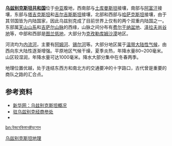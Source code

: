 {{noteTA
|G1=地名
}}
{{Country geography
|name = 乌兹别克斯坦
|map =Uzbekistan Topography.png
|map size = 300px
|continent = [[亚洲|亚洲]]
|region = [[中亚|中亚]]
|coordinates =
|area ranking = 世界排名第56
|km area = 447,400
|percent land = 95.1
|percent water = 4.9
|km coastline =
|borders =6,221 km<br />阿富汗：137 km<br />哈萨克斯坦：2,203 km<br />吉尔吉斯斯坦：1,099 km<br />塔吉克斯坦：1,161 km<br />土库曼斯坦：1,621 km
|highest point = [[哈兹拉特苏丹峰|哈兹拉特苏丹峰]] 4,643 m
|lowest point =  Sariqarnish Kuli -12 m
|longest river =  
|largest lake = 
}}
'''[[乌兹别克斯坦共和国|乌兹别克斯坦共和国]]'''位于[[中亚|中亚]]腹地，西南部与[[土库曼斯坦|土库曼斯坦]]接壤，南部与[[阿富汗|阿富汗]]接壤，东部与[[塔吉克斯坦|塔吉克斯坦]]和[[吉尔吉斯斯坦|吉尔吉斯斯坦]]接壤，北部和西部与[[哈萨克斯坦|哈萨克斯坦]]接壤，由于其邻国皆为内陆国家，因此乌兹别克成了目前世界上仅有的两个双重内陆国之一。东部属[[天山山脉|天山山系]]和[[吉萨尔山脉|吉萨尔山脉]]的西缘，山脉之间分布有[[费尔干纳盆地|费尔干纳盆地]]、[[泽拉夫尚谷地|泽拉夫尚谷地]]等，中部和西部是[[图兰低地|图兰低地]]，大部分为[[克孜勒库姆沙漠|克孜勒库姆沙漠]]地区。

河流均为[[河流|内流河]]，主要有[[阿姆河|阿姆河]]、[[锡尔河|锡尔河]]等。大部分地区属于[[温带|温带]][[大陆性气候|大陆性气候]]，由西向东大陆性逐渐增强。平原地区气候干燥，夏季炎热，年降水量80~200毫米。山区较湿润，年降水量可达1000毫米。降水大部分集中在冬春两季。

地理位置优越，处于连结东西方和南北方的交通要冲的十字路口，古代曾是重要的商队之路的汇合点。

==参考资料==
*[http://news.xinhuanet.com/ziliao/2002-06/18/content_445959.htm 新华网：乌兹别克斯坦概况]{{Wayback|url=http://news.xinhuanet.com/ziliao/2002-06/18/content_445959.htm |date=20160609093116 }}
*[http://uz.mofcom.gov.cn/aarticle/ddgk/zwjingji/200612/20061203925243.html 驻乌兹别克经商参处]{{Wayback|url=http://uz.mofcom.gov.cn/aarticle/ddgk/zwjingji/200612/20061203925243.html |date=20110816023309 }}
*{{cite book zh |author=辞海编纂委员会 |title=《辞海》（1999年版） |format=M |edition=1 |location=上海 |publisher=上海辞书出版社 |date=2000 |pages= |id= ISBN 7-5326-0630-9}}
{{亚洲题目|地理}}
{{Uzbekistan-geo-stub}}
{{coord|41|00|N|64|00|E|type:country|display=title}}
[[Category:乌兹别克斯坦地理|]]

[[bn:উজবেকিস্তান#ভূগোল|bn:উজবেকিস্তান#ভূগোল]]